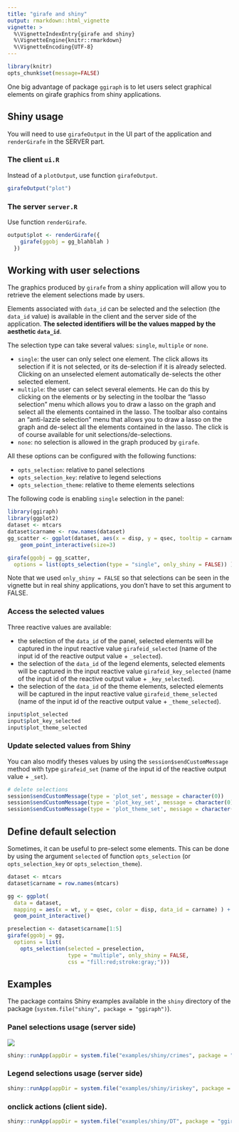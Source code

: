 ```yaml
---
title: "girafe and shiny"
output: rmarkdown::html_vignette
vignette: >
  %\VignetteIndexEntry{girafe and shiny}
  %\VignetteEngine{knitr::rmarkdown}
  %\VignetteEncoding{UTF-8}
---
```


```r
library(knitr)
opts_chunk$set(message=FALSE)
```

One big advantage of package `ggiraph` is to let users select graphical elements 
on girafe graphics from shiny applications.

## Shiny usage 

You will need to use `girafeOutput` in the UI part of the application and 
`renderGirafe` in the SERVER part.

### The client `ui.R`

Instead of a `plotOutput`, use function `girafeOutput`. 

```r
girafeOutput("plot")
```

### The server `server.R`

Use function `renderGirafe`.

```r
output$plot <- renderGirafe({
    girafe(ggobj = gg_blahblah )
  })
```


## Working with user selections

The graphics produced by `girafe` from a shiny application will allow you to retrieve the element 
selections made by users. 

Elements associated with `data_id` can be selected and the selection 
(the `data_id` value) is available in the client and the server side of the 
application. **The selected identifiers will be the values mapped by 
the aesthetic `data_id`**. 

The selection type can take several values: `single`, `multiple` or `none`. 

* `single`: the user can only select one element. The click allows its selection if it is not 
selected, or its de-selection if it is already selected. Clicking on an unselected element 
automatically de-selects the other selected element. 
* `multiple`: the user can select several elements. He can do this by clicking on the elements 
or by selecting in the toolbar the "lasso selection" menu which allows you to draw a lasso on 
the graph and select all the elements contained in the lasso. The toolbar also contains 
an "anti-lazzle selection" menu that allows you to draw a lasso on the graph and de-select 
all the elements contained in the lasso. The click is of course available for unit 
selections/de-selections.
* `none`: no selection is allowed in the graph produced by `girafe`.

All these options can be configured with the following functions:

* `opts_selection`: relative to panel selections
* `opts_selection_key`: relative to legend selections
* `opts_selection_theme`: relative to theme elements selections

The following code is enabling `single` selection in the panel:

```r
library(ggiraph)
library(ggplot2)
dataset <- mtcars
dataset$carname <- row.names(dataset)
gg_scatter <- ggplot(dataset, aes(x = disp, y = qsec, tooltip = carname, data_id = carname, color= wt) ) + 
	geom_point_interactive(size=3)

girafe(ggobj = gg_scatter, 
  options = list(opts_selection(type = "single", only_shiny = FALSE)) )
```

Note that we used `only_shiny = FALSE` so that selections can be seen 
in the vignette but in real shiny applications, you don't have to set this 
argument to FALSE.

### Access the selected values

Three reactive values are available: 

* the selection of the `data_id` of the panel, selected elements will be captured 
  in the input reactive value `girafeid_selected` (name of the input id of the 
  reactive output value + `_selected`).
* the selection of the `data_id` of the legend elements, selected elements will be captured 
  in the input reactive value `girafeid_key_selected` (name of the input id of the 
  reactive output value + `_key_selected`).
* the selection of the `data_id` of the theme elements, selected elements will be captured 
  in the input reactive value `girafeid_theme_selected` (name of the input id of the 
  reactive output value + `_theme_selected`).

```r
input$plot_selected
input$plot_key_selected
input$plot_theme_selected
```

### Update selected values from Shiny 

You can also modify theses values by using the `session$sendCustomMessage` method with type `girafeid_set` (name of the input id of the reactive output value + `_set`).

```r
# delete selections
session$sendCustomMessage(type = 'plot_set', message = character(0))
session$sendCustomMessage(type = 'plot_key_set', message = character(0))
session$sendCustomMessage(type = 'plot_theme_set', message = character(0))
```

## Define default selection

Sometimes, it can be useful to pre-select some elements. This can be done by using 
the argument `selected` of function `opts_selection` (or `opts_selection_key` or 
`opts_selection_theme`).

```r
dataset <- mtcars
dataset$carname = row.names(mtcars)

gg <- ggplot(
  data = dataset,
  mapping = aes(x = wt, y = qsec, color = disp, data_id = carname) ) +
  geom_point_interactive()

preselection <- dataset$carname[1:5]
girafe(ggobj = gg, 
  options = list(
    opts_selection(selected = preselection,
                   type = "multiple", only_shiny = FALSE,
                   css = "fill:red;stroke:gray;")))
```


## Examples

The package contains Shiny examples available in the `shiny` directory of the package (`system.file("shiny", package = "ggiraph")`).

### Panel selections usage (server side)

![](img/lasso_selection.png)

```r
shiny::runApp(appDir = system.file("examples/shiny/crimes", package = "ggiraph"), display.mode = "showcase")
```

### Legend selections usage (server side)

```r
shiny::runApp(appDir = system.file("examples/shiny/iriskey", package = "ggiraph"), display.mode = "showcase")
```

### onclick actions (client side).

```r
shiny::runApp(appDir = system.file("examples/shiny/DT", package = "ggiraph"), display.mode = "showcase")
```


